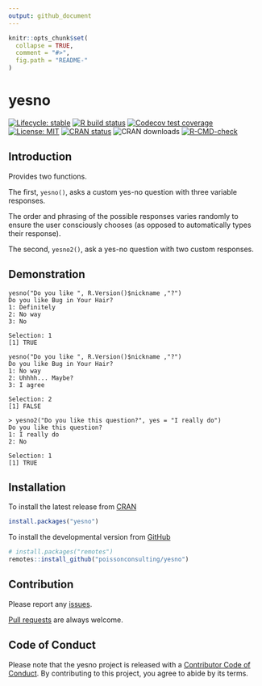 ```yaml
---
output: github_document
---
```


<!-- README.md is generated from README.Rmd. Please edit that file -->

```r
knitr::opts_chunk$set(
  collapse = TRUE,
  comment = "#>",
  fig.path = "README-"
)
```

# yesno

<!-- badges: start -->
[![Lifecycle: stable](https://img.shields.io/badge/lifecycle-stable-brightgreen.svg)](https://lifecycle.r-lib.org/articles/stages.html#stable)
[![R build status](https://github.com/poissonconsulting/yesno/workflows/R-CMD-check/badge.svg)](https://github.com/poissonconsulting/yesno/actions)
[![Codecov test coverage](https://codecov.io/gh/poissonconsulting/yesno/branch/master/graph/badge.svg)](https://codecov.io/gh/poissonconsulting/yesno?branch=master)
[![License: MIT](https://img.shields.io/badge/License-MIT-blue.svg)](https://opensource.org/licenses/MIT)
[![CRAN status](https://www.r-pkg.org/badges/version/yesno)](https://cran.r-project.org/package=yesno)
![CRAN downloads](https://cranlogs.r-pkg.org/badges/yesno)
[![R-CMD-check](https://github.com/poissonconsulting/yesno/workflows/R-CMD-check/badge.svg)](https://github.com/poissonconsulting/yesno/actions)
<!-- badges: end -->

## Introduction

Provides two functions. 

The first, `yesno()`, asks a custom yes-no question with three variable responses.

The order and phrasing of the possible responses varies randomly to ensure the user consciously chooses (as opposed to automatically types their response).

The second, `yesno2()`, ask a yes-no question with two custom responses.

## Demonstration

```
yesno("Do you like ", R.Version()$nickname ,"?")
Do you like Bug in Your Hair?
1: Definitely
2: No way
3: No

Selection: 1
[1] TRUE

yesno("Do you like ", R.Version()$nickname ,"?")
Do you like Bug in Your Hair?
1: No way
2: Uhhhh... Maybe?
3: I agree

Selection: 2
[1] FALSE

> yesno2("Do you like this question?", yes = "I really do")
Do you like this question?
1: I really do
2: No

Selection: 1
[1] TRUE
```

## Installation

To install the latest release from [CRAN](https://cran.r-project.org)
```r
install.packages("yesno")
```

To install the developmental version from [GitHub](https://github.com/poissonconsulting/yesno)
```r
# install.packages("remotes")
remotes::install_github("poissonconsulting/yesno")
```

## Contribution

Please report any [issues](https://github.com/poissonconsulting/yesno/issues).

[Pull requests](https://github.com/poissonconsulting/yesno/pulls) are always welcome.

## Code of Conduct

Please note that the yesno project is released with a [Contributor Code of Conduct](https://contributor-covenant.org/version/2/0/CODE_OF_CONDUCT.html). By contributing to this project, you agree to abide by its terms.
